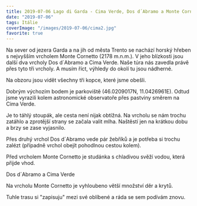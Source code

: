 ```yaml
---
title: 2019-07-06 Lago di Garda - Cima Verde, Dos d´Abramo a Monte Cornetto
date: "2019-07-06"
tags: Itálie
coverImage: "/images/2019-07-06/cima2.jpg"
favorite: true
---
```


Na sever od jezera Garda a na jih od města Trento se nachází horský hřeben s nejvyšším vrcholem Monte Cornetto (2178 m.n.m.). V jeho blízkosti jsou další dva vrcholy Dos d´Abramo a Cima Verde. Naše túra nás zavedla právě přes tyto tři vrcholy. A musím říct, výhledy do okolí tu jsou nádherné.

<CustomImage
  src="/images/2019-07-06/cima1.jpg"
  alt="Lago di Garda - Cima Verde, Dos d´Abramo a Monte Cornetto"
  size="horizontalLarge"
/>

Na obzoru jsou vidět všechny tři kopce, které jsme obešli.

Dobrým výchozím bodem je parkoviště (46.0209017N, 11.0426961E). Odtud jsme vyrazili kolem astronomické observatoře přes pastviny směrem na Cima Verde.

<CustomImage
  src="/images/2019-07-06/cima2.jpg"
  alt="Lago di Garda - Cima Verde, Dos d´Abramo a Monte Cornetto"
  size="horizontalLarge"
/>

Je to táhlý stoupák, ale cesta není nijak obtížná. Na vrcholu se nám trochu zatáhlo a zprotější strany se začala valit mlha. Naštěstí jen na krátkou dobu a brzy se zase vyjasnilo.

<CustomImage
  src="/images/2019-07-06/cima3.jpg"
  alt="Lago di Garda - Cima Verde, Dos d´Abramo a Monte Cornetto"
  size="horizontalLarge"
/>
<CustomImage
  src="/images/2019-07-06/cima4.jpg"
  alt="Lago di Garda - Cima Verde, Dos d´Abramo a Monte Cornetto"
  size="horizontalLarge"
/>

Přes druhý vrchol Dos d´Abramo vede pár žebříků a je potřeba si trochu zalézt (případně vrchol obejít pohodlnou cestou kolem).

<LayoutGrid3Col>

<CustomImage
  src="/images/2019-07-06/cima5.jpg"
  alt="Lago di Garda - Cima Verde, Dos d´Abramo a Monte Cornetto"
  size="horizontalLarge"
/>

<CustomImage
  src="/images/2019-07-06/cima7.jpg"
  alt="Lago di Garda - Cima Verde, Dos d´Abramo a Monte Cornetto"
  size="horizontalLarge"
/>

<CustomImage
  src="/images/2019-07-06/cima6.jpg"
  alt="Lago di Garda - Cima Verde, Dos d´Abramo a Monte Cornetto"
  size="horizontalLarge"
/>
</LayoutGrid3Col>

Před vrcholem Monte Cornetto je studánka s chladivou svěží vodou, která přijde vhod.

<CustomImage
  src="/images/2019-07-06/cima8.jpg"
  alt="Lago di Garda - Cima Verde, Dos d´Abramo a Monte Cornetto"
  size="horizontalLarge"
/>

Dos d´Abramo a Cima Verde

<LayoutGrid3Col>

<CustomImage
  src="/images/2019-07-06/cima9.jpg"
  alt="Lago di Garda - Cima Verde, Dos d´Abramo a Monte Cornetto"
  size="horizontalLarge"
/>

<CustomImage
  src="/images/2019-07-06/cima10.jpg"
  alt="Lago di Garda - Cima Verde, Dos d´Abramo a Monte Cornetto"
  size="horizontalLarge"
/>

<CustomImage
  src="/images/2019-07-06/cima11.jpg"
  alt="Lago di Garda - Cima Verde, Dos d´Abramo a Monte Cornetto"
  size="horizontalLarge"
/>

</LayoutGrid3Col>

Na vrcholu Monte Cornetto je vyhloubeno větší množství děr a krytů.

<LayoutGrid3Col>

<CustomImage
  src="/images/2019-07-06/cima12.jpg"
  alt="Lago di Garda - Cima Verde, Dos d´Abramo a Monte Cornetto"
  size="horizontalLarge"
/>
<CustomImage
  src="/images/2019-07-06/cima13.jpg"
  alt="Lago di Garda - Cima Verde, Dos d´Abramo a Monte Cornetto"
  size="horizontalLarge"
/>

<CustomImage
  src="/images/2019-07-06/cima14.jpg"
  alt="Lago di Garda - Cima Verde, Dos d´Abramo a Monte Cornetto"
  size="horizontalLarge"
/>

</LayoutGrid3Col>

Tuhle trasu si "zapisuju" mezi své oblíbené a ráda se sem podívám znovu.
